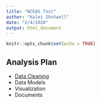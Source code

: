 ```yaml
---
title: "NCEAS Test"
author: "Kalei Shotwell"
date: "2/4/2020"
output: html_document
---
```


```r
knitr::opts_chunk$set(echo = TRUE)
```

## Analysis Plan

- [Data Cleaning](data-cleaning.html)
- Data Models
- Visualization
- Documents